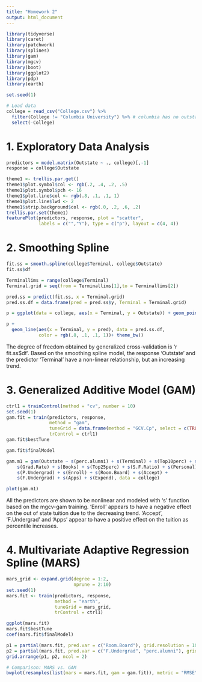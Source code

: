 ```yaml
---
title: "Homework 2"
output: html_document
---
```


```r
library(tidyverse)
library(caret)
library(patchwork)
library(splines)
library(gam)
library(mgcv)
library(boot)
library(ggplot2)
library(pdp)
library(earth)

set.seed(1)
```

```r
# Load data
college = read_csv("College.csv") %>% 
  filter(College != "Columbia University") %>% # columbia has no outstate
  select(-College)
```

# 1. Exploratory Data Analysis

```r
predictors = model.matrix(Outstate ~ ., college)[,-1]
response = college$Outstate

theme1 <- trellis.par.get()
theme1$plot.symbol$col <- rgb(.2, .4, .2, .5) 
theme1$plot.symbol$pch <- 16
theme1$plot.line$col <- rgb(.8, .1, .1, 1) 
theme1$plot.line$lwd <- 2
theme1$strip.background$col <- rgb(.0, .2, .6, .2)
trellis.par.set(theme1)
featurePlot(predictors, response, plot = "scatter", 
            labels = c("","Y"), type = c("p"), layout = c(4, 4))
```

# 2. Smoothing Spline

```r
fit.ss = smooth.spline(college$Terminal, college$Outstate)
fit.ss$df
```


```r
Terminallims = range(college$Terminal)
Terminal.grid = seq(from = Terminallims[1],to = Terminallims[2])

pred.ss = predict(fit.ss, x = Terminal.grid)
pred.ss.df = data.frame(pred = pred.ss$y, Terminal = Terminal.grid)

p = ggplot(data = college, aes(x = Terminal, y = Outstate)) + geom_point(color =rgb(.2, .4, .2, .5))

p + 
  geom_line(aes(x = Terminal, y = pred), data = pred.ss.df,
            color = rgb(.8, .1, .1, 1))+ theme_bw()
```

The degree of freedom obtained by generalized cross-validation is 'r fit.ss$df'. Based on the smoothing spline model, the response 'Outstate' and the predictor 'Terminal' have a non-linear relationship, but an increasing trend.

# 3. Generalized Additive Model (GAM)

```r
ctrl1 = trainControl(method = "cv", number = 10)
set.seed(1)
gam.fit = train(predictors, response,
                method = "gam",
                tuneGrid = data.frame(method = "GCV.Cp", select = c(TRUE,FALSE)),
                trControl = ctrl1)
gam.fit$bestTune
```

```r
gam.fit$finalModel
```

```r
gam.m1 = gam(Outstate ~ s(perc.alumni) + s(Terminal) + s(Top10perc) + s(PhD) + 
    s(Grad.Rate) + s(Books) + s(Top25perc) + s(S.F.Ratio) + s(Personal) + 
    s(P.Undergrad) + s(Enroll) + s(Room.Board) + s(Accept) + 
    s(F.Undergrad) + s(Apps) + s(Expend), data = college)

plot(gam.m1)
```

All the predictors are shown to be nonlinear and modeled with 's' function based on the mgcv-gam training. 'Enroll' appears to have a negative effect on the out of state tuition due to the decreasing trend. 'Accept', 'F.Undergrad' and 'Apps' appear to have a positive effect on the tuition as percentile increases.

# 4. Multivariate Adaptive Regression Spline (MARS)

```r
mars_grid <- expand.grid(degree = 1:2,
                         nprune = 2:10)
set.seed(1)
mars.fit <- train(predictors, response, 
                  method = "earth",
                  tuneGrid = mars_grid,
                  trControl = ctrl1)

ggplot(mars.fit)
mars.fit$bestTune
coef(mars.fit$finalModel)
```

```r
p1 = partial(mars.fit, pred.var = c("Room.Board"), grid.resolution = 10) %>% autoplot()
p2 = partial(mars.fit, pred.var = c("F.Undergrad", "perc.alumni"), grid.resolution = 10) %>% plotPartial(levelplot = FALSE, zlab = "yhat", drape = TRUE, screen = list(z = 20, x = -60))
grid.arrange(p1, p2, ncol = 2)
```

```r
# Comparison: MARS vs. GAM
bwplot(resamples(list(mars = mars.fit, gam = gam.fit)), metric = "RMSE")
```







